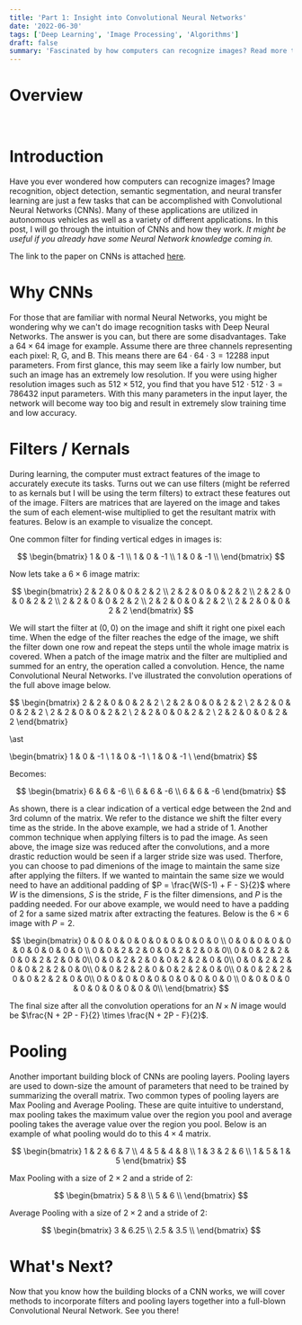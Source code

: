 ```yaml
---
title: 'Part 1: Insight into Convolutional Neural Networks'
date: '2022-06-30'
tags: ['Deep Learning', 'Image Processing', 'Algorithms']
draft: false
summary: 'Fascinated by how computers can recognize images? Read more to find out!'
---
```



# Overview

<TOCInline toc={props.toc} exclude="Overview" toHeading={2} asDisclosure />
<br />

# Introduction

Have you ever wondered how computers can recognize images? Image recognition, object detection, semantic segmentation, and neural transfer learning
are just a few tasks that can be accomplished with Convolutional Neural Networks (CNNs). Many of these applications are utilized in autonomous vehicles
 as well as a variety of different applications. In this post, I will go through the intuition of CNNs and how they work.
 *It might be useful if you already have some Neural Network knowledge coming in.*

 The link to the paper on CNNs is attached [here](https://proceedings.neurips.cc/paper/2012/file/c399862d3b9d6b76c8436e924a68c45b-Paper.pdf).

 <PDFViewer filePath="/static/pdfs/cnn.pdf" />


# Why CNNs

For those that are familiar with normal Neural Networks, you might be wondering why we can't do image recognition tasks with Deep Neural Networks.
The answer is you can, but there are some disadvantages. Take a $64 \times 64$ image for example. Assume there are three channels representing each pixel:
R, G, and B. This means there are $64 \cdot 64 \cdot 3 = 12288$ input parameters. From first glance, this may seem like a fairly low number, but such
an image has an extremely low resolution. If you were using higher resolution images such as
$512 \times 512$, you find that you have $512 \cdot 512 \cdot 3 = 786432$ input parameters. With this many parameters in the input layer, the network
will become way too big and result in extremely slow training time and low accuracy.

# Filters / Kernals

During learning, the computer must extract features of the image to accurately execute its tasks. Turns out we can use filters (might be referred to
as kernals but I will be using the term filters) to extract these features out of the image. Filters are matrices that are layered on the image and
takes the sum of each element-wise multiplied to get the resultant matrix with features. Below is an example to visualize the concept.

One common filter for finding vertical edges in images is:

$$
\begin{bmatrix}
  1 & 0 & -1 \\
  1 & 0 & -1 \\
  1 & 0 & -1 \\
\end{bmatrix}
$$

Now lets take a $6 \times 6$ image matrix:

$$
\begin{bmatrix}
  2 & 2 & 0 & 0 & 2 & 2 \\
  2 & 2 & 0 & 0 & 2 & 2 \\
  2 & 2 & 0 & 0 & 2 & 2 \\
  2 & 2 & 0 & 0 & 2 & 2 \\
  2 & 2 & 0 & 0 & 2 & 2 \\
  2 & 2 & 0 & 0 & 2 & 2
\end{bmatrix}
$$

We will start the filter at $(0, 0)$ on the image and shift it right one pixel each time. When the edge of the filter reaches the edge of the image,
we shift the filter down one row and repeat the steps until the whole image matrix is covered. When a patch of the image matrix and the filter are
multiplied and summed for an entry, the operation called a convolution. Hence, the name Convolutional Neural Networks. I've illustrated the
convolution operations of the full above image below.

$$
\begin{bmatrix}
  2 & 2 & 0 & 0 & 2 & 2 \\
  2 & 2 & 0 & 0 & 2 & 2 \\
  2 & 2 & 0 & 0 & 2 & 2 \\
  2 & 2 & 0 & 0 & 2 & 2 \\
  2 & 2 & 0 & 0 & 2 & 2 \\
  2 & 2 & 0 & 0 & 2 & 2
\end{bmatrix}

\ast

\begin{bmatrix}
  1 & 0 & -1 \\
  1 & 0 & -1 \\
  1 & 0 & -1 \\
\end{bmatrix}
$$

Becomes:

$$
\begin{bmatrix}
  6 & 6 & -6 \\
  6 & 6 & -6 \\
  6 & 6 & -6
\end{bmatrix}
$$

As shown, there is a clear indication of a vertical edge between the 2nd and 3rd column of the matrix. We refer to the distance we shift the filter
every time as the stride. In the above example, we had a stride of $1$. Another common technique when applying filters is to pad the image.
As seen above, the image size was reduced after the convolutions, and a more drastic reduction would be seen if a larger stride size was used.
Therfore, you can choose to pad dimenions of the image to maintain the same size after applying the filters. If we wanted to maintain the same size
we would need to have an additional padding of $P = \frac{W(S-1) + F - S}{2}$ where $W$ is the dimensions, $S$ is the stride, $F$ is the filter
dimensions, and $P$ is the padding needed. For our above example, we would need to have a padding of $2$ for a same sized matrix after extracting the features.
Below is the $6 \times 6$ image with $P = 2$.

$$
\begin{bmatrix}
  0 & 0 & 0 & 0 & 0 & 0 & 0 & 0 & 0 & 0 \\
  0 & 0 & 0 & 0 & 0 & 0 & 0 & 0 & 0 & 0 \\
  0 & 0 & 2 & 2 & 0 & 0 & 2 & 2 & 0 & 0\\
  0 & 0 & 2 & 2 & 0 & 0 & 2 & 2 & 0 & 0\\
  0 & 0 & 2 & 2 & 0 & 0 & 2 & 2 & 0 & 0\\
  0 & 0 & 2 & 2 & 0 & 0 & 2 & 2 & 0 & 0\\
  0 & 0 & 2 & 2 & 0 & 0 & 2 & 2 & 0 & 0\\
  0 & 0 & 2 & 2 & 0 & 0 & 2 & 2 & 0 & 0\\
  0 & 0 & 0 & 0 & 0 & 0 & 0 & 0 & 0 & 0 \\
  0 & 0 & 0 & 0 & 0 & 0 & 0 & 0 & 0 & 0\\
\end{bmatrix}
$$

The final size after all the convolution operations for an $N \times N$ image would be $\frac{N + 2P - F}{2} \times \frac{N + 2P - F}{2}$.

# Pooling

Another important building block of CNNs are pooling layers. Pooling layers are used to down-size the amount of parameters that need to be trained by
summarizing the overall matrix. Two common types of pooling layers are Max Pooling and Average Pooling. These are quite intuitive to understand, max
pooling takes the maximum value over the region you pool and average pooling takes the average value over the region you pool. Below is an example
of what pooling would do to this $4 \times 4$ matrix.

$$
\begin{bmatrix}
  1 & 2 & 6 & 7 \\
  4 & 5 & 4 & 8 \\
  1 & 3 & 2 & 6 \\
  1 & 5 & 1 & 5
\end{bmatrix}
$$

Max Pooling with a size of $2 \times 2$ and a stride of $2$:

$$
\begin{bmatrix}
  5 & 8 \\
  5 & 6 \\
\end{bmatrix}
$$

Average Pooling with a size of $2 \times 2$ and a stride of $2$:

$$
\begin{bmatrix}
  3 & 6.25 \\
  2.5 & 3.5 \\
\end{bmatrix}
$$


# What's Next?

Now that you know how the building blocks of a CNN works, we will cover methods to incorporate filters and pooling layers together into a
full-blown Convolutional Neural Network. See you there!